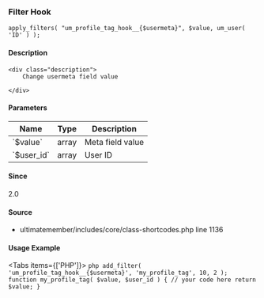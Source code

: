 
<UMBreadCrumb type="filter"/>

### Filter Hook    
    
```
apply_filters( "um_profile_tag_hook__{$usermeta}", $value, um_user( 'ID' ) );
```

#### Description
    <div class="description">
        Change usermeta field value
 
    </div>

#### Parameters
            
<table className="table-auto mt-2 border dark:border-gray-500 p-5 text-sm text-left">
<thead>
<tr>
<th  className="px-3">Name</th>
<th  className="px-3">Type</th>
<th  className="px-3">Description</th>
</tr>
</thead>
<tbody>
               <tr >
               <td className="px-3 py-2">`$value`</td>
               <td className="px-3 py-2">array</td>
               <td className="px-3 py-2 text-sm">Meta field value</td>
               </tr>
               <tr >
               <td className="px-3 py-2">`$user_id`</td>
               <td className="px-3 py-2">array</td>
               <td className="px-3 py-2 text-sm">User ID</td>
               </tr>
</tbody>
</table>

#### Since
<div class="description">
2.0
</div>

#### Source
  - <Link href="https://github.com/ultimatemember/ultimatemember/tree/2.5.0/includes/core/class-shortcodes.php#L1136">ultimatemember/includes/core/class-shortcodes.php</Link> <Link href="https://github.com/ultimatemember/ultimatemember/tree/2.5.0/includes/core/class-shortcodes.php#L1136">line 1136</Link>



#### Usage Example

<Tabs items={['PHP']}>
    <Tab>
    ```php
    add_filter( 'um_profile_tag_hook__{$usermeta}', 'my_profile_tag', 10, 2 );
 function my_profile_tag( $value, $user_id ) {
     // your code here
     return $value;
 }
    ```
    </Tab>
</Tabs>